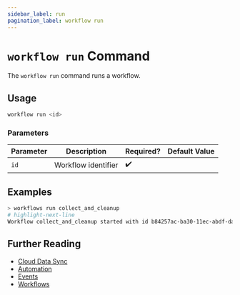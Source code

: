 ```yaml
---
sidebar_label: run
pagination_label: workflow run
---
```


# `workflow run` Command

The `workflow run` command runs a workflow.

## Usage

```bash
workflow run <id>
```

### Parameters

| Parameter | Description         | Required? | Default Value |
| --------- | ------------------- | --------- | ------------- |
| `id`      | Workflow identifier | ✔️        |               |

## Examples

```bash title="Run a workflow directly without waiting for its triggers"
> workflows run collect_and_cleanup
# highlight-next-line
Workflow collect_and_cleanup started with id b84257ac-ba30-11ec-abdf-dad780437c54.
```

## Further Reading

- [Cloud Data Sync](../../../concepts/cloud-data-sync/index.mdx)
- [Automation](../../../concepts/automation/index.mdx)
- [Events](../../events/index.mdx)
- [Workflows](../../workflows/index.mdx)
